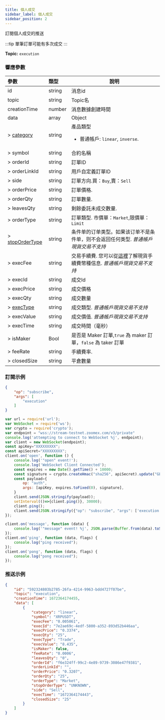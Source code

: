 ```yaml
---
title: 個人成交
sidebar_label: 個人成交
sidebar_position: 2
---
```


訂閱個人成交的推送

:::tip
單筆訂單可能有多次成交
:::

**Topic:** `execution`

### 響應參數
| 參數 | 類型 | 說明|
|:----- |:-----|----- |
|id |string |消息id|
|topic |string |Topic名 |
|creationTime |number |消息數據創建時間 |
|data |array |Object |
|> [category](../../enum#category) | string | 產品類型 <ul><li>普通帳戶: `linear`, `inverse`.</li></ul>|
|> symbol |string |合約名稱|
|> orderId |string |訂單ID |
|> orderLinkId |string |用戶自定義訂單ID|
|> side |string |訂單方向.買：`Buy`,賣：`Sell` |
|> orderPrice |string |訂單價格. |
|> orderQty |string |訂單數量.|
|> leavesQty |string |剩餘委託未成交數量. |
|> orderType |string |訂單類型. 市價單：`Market`,限價單：`Limit` |
|> [stopOrderType](../../enum#stopordertype) |string |条件单的订单类型。如果该订单不是条件单，则不会返回任何类型. _普通帳戶現貨交易不支持_ |
|> execFee |string |交易手續費. 您可以從[這裡](../../enum#現貨交易手續費幣種說明)了解現貨手續費幣種信息. _普通帳戶現貨交易不支持_ |
|> execId |string |成交Id |
|> execPrice |string |成交價格 |
|> execQty |string |成交數量 |
|> [execType](../../enum#exectype) |string |成交類型. _普通帳戶現貨交易不支持_|
|> execValue |string |成交價值. _普通帳戶現貨交易不支持_ |
|> execTime |string |成交時間（毫秒） |
|> isMaker |Bool |是否是 Maker 訂單,`true` 為 maker 訂單，`false` 為 taker 訂單 |
|> feeRate |string |手續費率.|
|> closedSize |string |平倉數量 |

### 訂閱示例
```json
{
    "op": "subscribe",
    "args": [
        "execution"
    ]
}
```

```javascript
var url = require('url');
var WebSocket = require('ws');
var crypto = require('crypto');
var endpoint = "wss://stream-testnet.zoomex.com/v3/private"
console.log('attempting to connect to WebSocket %j', endpoint);
var client = new WebSocket(endpoint);
const apiKey="XXXXXXXXX";
const apiSecret="XXXXXXXXX";
client.on('open', function () {
	console.log('"open" event!');
	console.log('WebSocket Client Connected');
	const expires = new Date().getTime() + 10000;
	const signature = crypto.createHmac("sha256", apiSecret).update("GET/realtime" + expires).digest("hex");
	const payload={
		op: "auth",
		args: [apiKey, expires.toFixed(0), signature],
	}
	client.send(JSON.stringify(payload));
	setInterval(()=>{client.ping()}, 30000);
	client.ping();
	client.send(JSON.stringify({"op": "subscribe", "args": ['execution']}));
});

client.on('message', function (data) {
	console.log('"message" event! %j', JSON.parse(Buffer.from(data).toString()));
});
client.on('ping', function (data, flags) {
	console.log("ping received");
});
client.on('pong', function (data, flags) {
	console.log("pong received");
});
```

### 推送示例

```json
{
    "id": "592324803b2785-26fa-4214-9963-bdd4727f07be",
    "topic": "execution",
    "creationTime": 1672364174455,
    "data": [
        {
            "category": "linear",
            "symbol": "XRPUSDT",
            "execFee": "0.005061",
            "execId": "7e2ae69c-4edf-5800-a352-893d52b446aa",
            "execPrice": "0.3374",
            "execQty": "25",
            "execType": "Trade",
            "execValue": "8.435",
            "isMaker": false,
            "feeRate": "0.0006",
            "leavesQty": "0",
            "orderId": "f6e324ff-99c2-4e89-9739-3086e47f9381",
            "orderLinkId": "",
            "orderPrice": "0.3207",
            "orderQty": "25",
            "orderType": "Market",
            "stopOrderType": "UNKNOWN",
            "side": "Sell",
            "execTime": "1672364174443",
            "closedSize": "25"
        }
    ]
}
```
